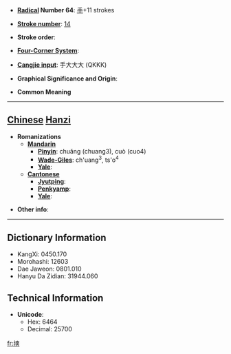 * '''[[Wiktionary:Chinese radical index| Radical]] Number 64''': [[Wiktionary:Chinese radical index 手|手]]+11 strokes

* '''[[Wiktionary:Chinese total strokes index|Stroke number]]''': [[Wiktionary:Chinese total strokes index 14|14]]

* '''Stroke order''': 

* '''[[Wiktionary:Chinese four corner index|Four-Corner System]]''': 

* '''[[Wiktionary:Chinese Cangjie index|Cangjie input]]''': 手大大大 (QKKK)

* '''Graphical Significance and Origin''': 

* '''Common Meaning'''

----

== [[Chinese]] [[Hanzi]] ==

* '''Romanizations'''
** '''[[Mandarin]]'''
*** '''[[Pinyin]]''': chuǎng (chuang3), cuò (cuo4)
*** '''[[Wade-Giles]]''': ch'uang<sup>3</sup>, ts'o<sup>4</sup>
*** '''[[Yale]]''': 
** '''[[Cantonese]]'''
*** '''[[Jyutping]]''':
*** '''[[Penkyamp]]''': 
*** '''[[Yale]]''': 

* '''Other info''': 

----

== Dictionary Information ==

* KangXi: 0450.170
* Morohashi: 12603
* Dae Jaweon: 0801.010
* Hanyu Da Zidian: 31944.060

== Technical Information ==

* '''Unicode''':
** Hex: 6464
** Decimal: 25700

[[fr:摤]]